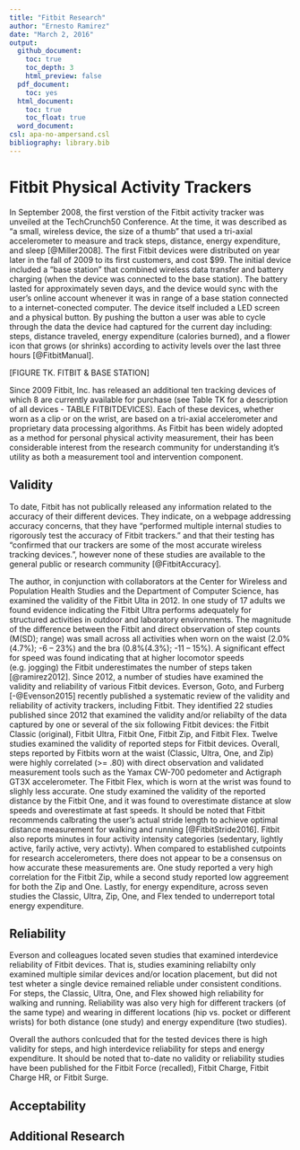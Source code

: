 ```yaml
---
title: "Fitbit Research"
author: "Ernesto Ramirez"
date: "March 2, 2016"
output:
  github_document:
    toc: true
    toc_depth: 3
    html_preview: false
  pdf_document:
    toc: yes
  html_document:
    toc: true
    toc_float: true
  word_document:
csl: apa-no-ampersand.csl
bibliography: library.bib
---
```


# Fitbit Physical Activity Trackers

In September 2008, the first verstion of the Fitbit activity tracker was unveiled at the TechCrunch50 Conference. At the time, it was described as "a small, wireless device, the size of a thumb" that used a tri-axial accelerometer to measure and track steps, distance, energy expenditure, and sleep [@Miller2008]. The first Fitbit devices were distributed on year later in the fall of 2009 to its first customers, and cost $99. The initial device included a "base station" that combined wireless data transfer and battery charging (when the device was connected to the base station). The battery lasted for approximately seven days, and the device would sync with the user's online account whenever it was in range of a base station connected to a internet-conected computer. The device itself included a LED screen and a physical button. By pushing the button a user was able to cycle through the data the device had captured for the current day including: steps, distance traveled, energy expenditure (calories burned), and a flower icon that grows (or shrinks) according to activity levels over the last three hours [@FitbitManual].

[FIGURE TK. FITBIT & BASE STATION]

Since 2009 Fitbit, Inc. has released an additional ten tracking devices of which 8 are currently available for purchase (see Table TK for a description of all devices - TABLE FITBITDEVICES). Each of these devices, whether worn as a clip or on the wrist, are based on a tri-axial accelerometer and proprietary data processing algorithms. As Fitbit has been widely adopted as a method for personal physical activity measurement, their has been considerable interest from the research community for understanding it's utility as both a measurement tool and intervention component.

## Validity
To date, Fitbit has not publically released any information related to the accuracy of their different devices. They indicate, on a webpage addressing accuracy concerns, that they have "performed multiple internal studies to rigorously test the accuracy of Fitbit trackers." and that their testing has "confirmed that our trackers are some of the most accurate wireless tracking devices.", however none of these studies are available to the general public or research community [@FitbitAccuracy].

 The author, in conjunction with collaborators at the Center for Wireless and Population Health Studies and the Department of Computer Science, has examined the validity of the Fitbit Ulta in 2012. In one study of 17 adults we found evidence indicating the Fitbit Ultra performs adequately for structured activities in outdoor and laboratory environments. The magnitude of the difference between the Fitbit and direct observation of step counts (M(SD); range) was small across all activities when worn on the waist (2.0%(4.7%); -6 – 23%) and the bra (0.8%(4.3%); -11 – 15%). A significant effect for speed was found indicating that at higher locomotor speeds (e.g. jogging) the Fitbit underestimates the number of steps taken [@ramirez2012]. Since 2012, a number of studies have examined the validity and reliability of various Fitbit devices. Everson, Goto, and Furberg [-@Evenson2015] recently published a systematic review of the validity and reliability of activity trackers, including Fitbit. They  identified 22 studies published since 2012 that examined the validity and/or reliabilty of the data captured by one or several of the six following Fitbit devices: the Fitbit Classic (original), Fitbit Ultra, Fitbit One, Fitbit Zip, and Fitbit Flex. Twelve studies examined the validity of reported steps for Fitbit devices. Overall, steps reported by Fitbits worn at the waist (Classic, Ultra, One, and Zip) were highly correlated (>= .80) with direct observation and validated measurement tools such as the Yamax CW-700 pedometer and Actigraph GT3X accelerometer. The Fitbit Flex, which is worn at the wrist was found to slighly less accurate. One study examined the validity of the reported distance by the Fitbit One, and it was found to overestimate distance at slow speeds and overestimate at fast speeds. It should be noted that Fitbit recommends calbrating the user's actual stride length to achieve optimal distance measurement for walking and running [@FitbitStride2016]. Fitbit also reports minutes in four activity intensity categories (sedentary, lightly active, farily active, very activty). When compared to established cutpoints for research accelerometers, there does not appear to be a consensus on how accurate these measurements are. One study reported a very high correlation for the Fitbit Zip, while a second study reported low aggreement for both the Zip and One. Lastly, for energy expenditure, across seven studies the Classic, Ultra, Zip, One, and Flex tended to underreport total energy expenditure.

## Reliability
Everson and colleagues located seven studies that examined interdevice reliability of Fitbit devices. That is, studies examining reliabilty only examined multiple similar devices and/or location placement, but did not test wheter a single device remained reliable under consistent conditions. For steps, the Classic, Ultra, One, and Flex showed high reliability for walking and running. Reliability was also very high for different trackers (of the same type) and wearing in different locations (hip vs. pocket or different wrists) for both distance (one study) and energy expenditure (two studies).

Overall the authors conlcuded that for the tested devices there is high validity for steps, and high interdevice reliability for steps and energy expenditure. It should be noted that to-date no validity or reliability studies have been published for the Fitbit Force (recalled), Fitbit Charge, Fitbit Charge HR, or Fitbit Surge.

## Acceptability

## Additional Research
